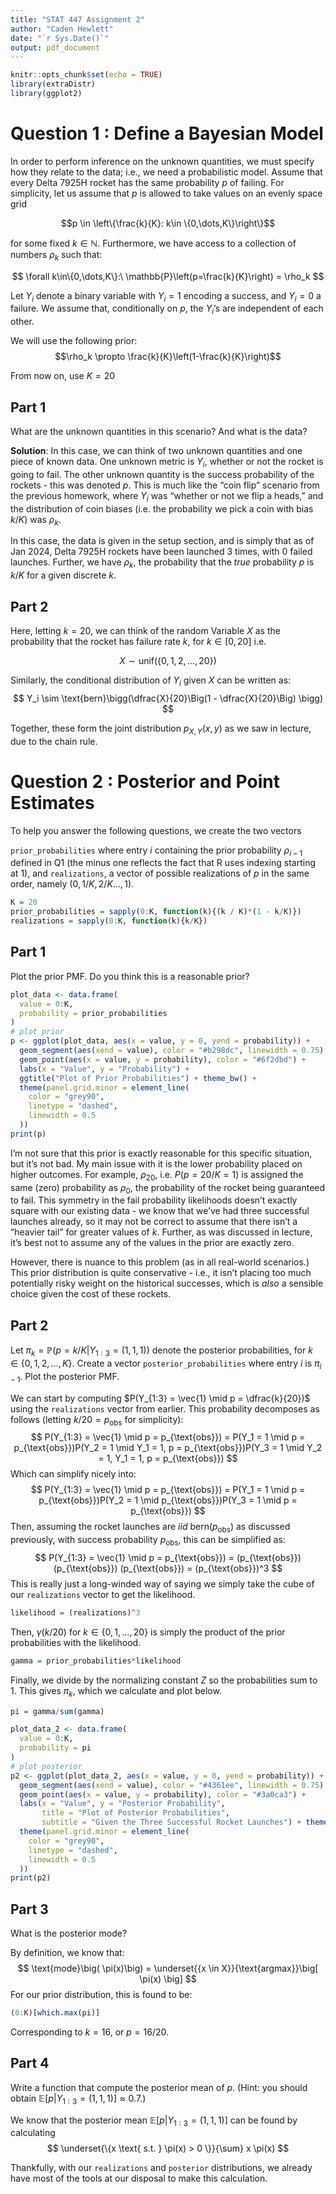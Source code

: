 ```yaml
---
title: "STAT 447 Assignment 2"
author: "Caden Hewlett"
date: "`r Sys.Date()`"
output: pdf_document
---
```



```r
knitr::opts_chunk$set(echo = TRUE)
library(extraDistr)
library(ggplot2)
```


# Question 1 : Define a Bayesian Model

In order to perform inference on the unknown quantities, we must specify how they relate to the data; i.e., we need a probabilistic model. Assume that every Delta 7925H rocket has the same probability 
$p$ of failing. For simplicity, let us assume that $p$ is allowed to take values on an evenly space grid

$$p \in \left\{\frac{k}{K}: k\in \{0,\dots,K\}\right\}$$

for some fixed $k \in \mathbb{N}$. Furthermore, we have access to a collection of numbers 
$\rho_k$ such that:

$$
\forall k\in\{0,\dots,K\}:\ \mathbb{P}\left(p=\frac{k}{K}\right) = \rho_k
$$

Let $Y_i$ denote a binary variable with $Y_i = 1$ encoding a success, and $Y_i = 0$ a failure. 
We assume that, conditionally on $p$, the $Y_i$’s are independent of each other.

We will use the following prior:
$$\rho_k \propto \frac{k}{K}\left(1-\frac{k}{K}\right)$$

From now on, use $K = 20$

## Part 1

What are the unknown quantities in this scenario? And what is the data?


**Solution**: In this case, we can think of two unknown quantities and one piece of known data. One unknown metric is $Y_i$, whether or not the rocket is going to fail. The other unknown quantity is the success probability of the rockets - this was denoted $p$.  This is much like the "coin flip" scenario from the previous homework, where $Y_i$ was "whether or not we flip a heads," and the distribution of coin biases (i.e. the probability we pick a coin with bias $k/K$) was $\rho_k$. 

In this case, the data is given in the setup section, and is simply that as of Jan 2024, Delta 7925H rockets have been launched 3 times, with 0 failed launches. Further, we have $\rho_k$, the probability that the *true* probability $p$ is $k/K$ for a given discrete $k$. 

## Part 2

Here, letting $k = 20$, we can think of the random Variable $X$ as the probability that the rocket has failure rate $k$, for $k \in [0, 20]$ i.e.

$$ X \sim \text{unif}(\{0, 1,2, \dots, 20\}) $$

Similarly, the conditional distribution of $Y_i$ given $X$ can be written as:
$$
Y_i \sim \text{bern}\bigg(\dfrac{X}{20}\Big(1 - \dfrac{X}{20}\Big) \bigg)
$$

Together, these form the joint distribution $p_{X, Y}(x, y)$ as we saw in lecture, due to the chain rule.

# Question 2 :  Posterior and Point Estimates

To help you answer the following questions, we create the two vectors

`prior_probabilities` where entry 
$i$ containing the prior probability $\rho_{i-1}$ defined in Q1 (the minus one reflects the fact that R uses indexing starting at 1), and
`realizations`, a vector of possible realizations of $p$ in the same order, namely $(0, 1/K, 2/K \dots, 1)$.

```r
K = 20
prior_probabilities = sapply(0:K, function(k){(k / K)*(1 - k/K)})
realizations = sapply(0:K, function(k){k/K})
```

## Part 1

Plot the prior PMF. Do you think this is a reasonable prior?

```r
plot_data <- data.frame(
  value = 0:K,
  probability = prior_probabilities
)
# plot prior
p <- ggplot(plot_data, aes(x = value, y = 0, yend = probability)) +
  geom_segment(aes(xend = value), color = "#b298dc", linewidth = 0.75) +
  geom_point(aes(x = value, y = probability), color = "#6f2dbd") +
  labs(x = "Value", y = "Probability") +
  ggtitle("Plot of Prior Probabilities") + theme_bw() +
  theme(panel.grid.minor = element_line(
    color = "grey90",
    linetype = "dashed",
    linewidth = 0.5
  ))
print(p)
```

I'm not sure that this prior is exactly reasonable for this specific situation, but it's not bad. My main issue with it is the lower probability placed on higher outcomes. For example, $\rho_{20}$, i.e. $P(p = {20}/{K} = 1)$ is assigned the same (zero) probability as $\rho_0$, the probability of the rocket being guaranteed to fail. This symmetry in the fail probability likelihoods doesn't exactly square with our existing data - we know that we've had three successful launches already, so it may not be correct to assume that there isn't a "heavier tail" for greater values of $k$. Further, as was discussed in lecture, it's best not to assume any of the values in the prior are exactly zero.


However, there is nuance to this problem (as in all real-world scenarios.) This prior distribution is quite conservative - i.e., it isn't placing too much potentially risky weight on the historical successes, which is *also* a sensible choice given the cost of these rockets. 

## Part 2 

Let $\pi_k = \mathbb{P}(p = k/K | Y_{1:3} = (1, 1, 1))$ denote the posterior probabilities, for $k \in \{0, 1, 2, \dots, K\}$.
Create a vector `posterior_probabilities` where entry $i$ is $\pi_{i-1}$. Plot the posterior PMF.



We can start by computing $P(Y_{1:3} = \vec{1} \mid p = \dfrac{k}{20})$ using the `realizations` vector from earlier. This probability decomposes as follows (letting $k/20 = p_{\text{obs}}$ for simplicity):
$$
P(Y_{1:3} = \vec{1} \mid p = p_{\text{obs}}) = P(Y_1 = 1  \mid p = p_{\text{obs}})P(Y_2 = 1 \mid Y_1 = 1, p = p_{\text{obs}})P(Y_3 = 1 \mid Y_2 = 1, Y_1 = 1, p = p_{\text{obs}})
$$
Which can simplify nicely into:
$$
P(Y_{1:3} = \vec{1} \mid p = p_{\text{obs}}) = P(Y_1 = 1  \mid p = p_{\text{obs}})P(Y_2 = 1 \mid p_{\text{obs}})P(Y_3 = 1 \mid p = p_{\text{obs}})
$$
Then, assuming the rocket launches are *iid* $\text{bern}(p_{\text{obs}})$ as discussed previously, with success probability $p_{\text{obs}}$, this can be simplified as:
$$ P(Y_{1:3} = \vec{1} \mid p = p_{\text{obs}}) =  (p_{\text{obs}}) (p_{\text{obs}}) (p_{\text{obs}}) =  (p_{\text{obs}})^3
$$
This is really just a long-winded way of saying we simply take the cube of our `realizations` vector to get the likelihood. 
```r
likelihood = (realizations)^3
```

Then, $\gamma(k/20)$ for $k \in \{0, 1, \dots, 20\}$ is simply the product of the prior probabilities with the likelihood.

```r
gamma = prior_probabilities*likelihood
```

Finally, we divide by the normalizing constant $Z$ so the probabilities sum to 1. This gives $\pi_k$, which we calculate and plot below.

```r
pi = gamma/sum(gamma)

plot_data_2 <- data.frame(
  value = 0:K,
  probability = pi
)
# plot posterior
p2 <- ggplot(plot_data_2, aes(x = value, y = 0, yend = probability)) +
  geom_segment(aes(xend = value), color = "#4361ee", linewidth = 0.75) +
  geom_point(aes(x = value, y = probability), color = "#3a0ca3") +
  labs(x = "Value", y = "Posterior Probability",
       title = "Plot of Posterior Probabilities",
       subtitle = "Given the Three Successful Rocket Launches") + theme_bw() +
  theme(panel.grid.minor = element_line(
    color = "grey90",
    linetype = "dashed",
    linewidth = 0.5
  ))
print(p2)
```

## Part 3
What is the posterior mode?

By definition, we know that:
$$
\text{mode}\big( \pi(x)\big) = \underset{{x \in X}}{\text{argmax}}\big[ \pi(x) \big]
$$
For our prior distribution, this is found to be:
```r
(0:K)[which.max(pi)]
```
Corresponding to $k = 16$, or $p = 16/20$.

## Part 4
Write a function that compute the posterior mean of $p$. (Hint: you should obtain 
$\mathbb{E}[p | Y_{1:3} = (1, 1, 1)] \approx 0.7$.)

We know that the posterior mean $\mathbb{E}[p | Y_{1:3} = (1, 1, 1)]$ can be found by calculating
$$
\underset{\{x \text{ s.t. } \pi(x) > 0 \}}{\sum} x \pi(x)
$$

Thankfully, with our `realizations` and `posterior` distributions, we already have most of the tools at our disposal to make this calculation.